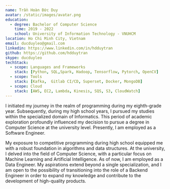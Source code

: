 ```yaml
---
name: Trần Hoàn Đức Duy
avatar: /static/images/avatar.png
education:
  - degree: Bachelor of Computer Science
    time: 2019 - 2022
    school: University of Information Technology - VNUHCM
location: Ho Chi Minh City, Vietnam
email: ducduyleo@gmail.com
linkedin: https://www.linkedin.com/in/hdduytran
github: https://github.com/hdduytran
skype: ducduyleo
techStack:
  - scope: Languages and Frameworks
    stack: [Python, SQL,Spark, Hadoop, Tensorflow, Pytorch, OpenCV]
  - scope: Tools
    stack: [Kafka,  Gitlab CI/CD, Superset, Docker, MongoDB]
  - scope: Cloud
    stack: [AWS, EC2, Lambda, Kinesis, SQS, S3, CloudWatch]
---
```


I initiated my journey in the realm of programming during my eighth-grade year. Subsequently, during my high school years, I pursued my studies within the specialized domain of Informatics. This period of academic exploration profoundly influenced my decision to pursue a degree in Computer Science at the university level. Presently, I am employed as a Software Engineer.

My exposure to competitive programming during high school equipped me with a robust foundation in algorithms and data structures. At the university, I delved into the field of Computer Science, with a particular focus on Machine Learning and Artificial Intelligence. As of now, I am employed as a Data Engineer. My aspirations extend beyond a single specialization, and I am open to the possibility of transitioning into the role of a Backend Engineer in order to expand my knowledge and contribute to the development of high-quality products.
